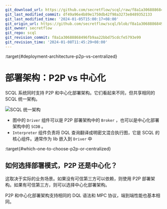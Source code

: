 ```yaml
---
git_download_url: https://github.com/secretflow/scql/raw/f8a1a30688868496fb9aa22bbd75cdcfe5793e99/docs/topics/system/deploy-arch.rst
git_last_modified_commit: df49a96e4b89e1750db42f98a3273e8489352133
git_last_modified_time: '2024-01-05T15:00:17+08:00'
git_origin_url: https://github.com/secretflow/scql/blob/f8a1a30688868496fb9aa22bbd75cdcfe5793e99/docs/topics/system/deploy-arch.rst
git_owner: secretflow
git_repo: scql
git_revision_commit: f8a1a30688868496fb9aa22bbd75cdcfe5793e99
git_revision_time: '2024-01-08T11:45:29+08:00'
---
```


:target{#deployment-architecture-p2p-vs-centralized}

# 部署架构：P2P vs 中心化

SCQL 系统同时支持 P2P 和中心化部署架构。它们看起来不同，但共享相同的 SCQL 统一架构。

![SCQL 统一架构](../../_assets/scql_unified_arch.png)

- 图中的 `Driver` 组件可以是 P2P 部署架构中的 `Broker` ，也可以是中心化部署架构中的 `SCDB` 。
- `Interpreter` 组件负责将 DQL 查询翻译成明密文混合执行图，它是 SCQL 的核心组件。通常作为 lib 嵌入到 `Driver` 中

:target{#which-one-to-choose-p2p-or-centralized}

## 如何选择部署模式，P2P 还是中心化？

这取决于实际的业务场景。如果没有可信第三方可以依赖，则使用 P2P 部署架构。如果有可信第三方，则可以选择中心化部署架构。

P2P 和中心化部署架构支持相同的 DQL 语法和 MPC 协议，端到端性能也基本相同。
